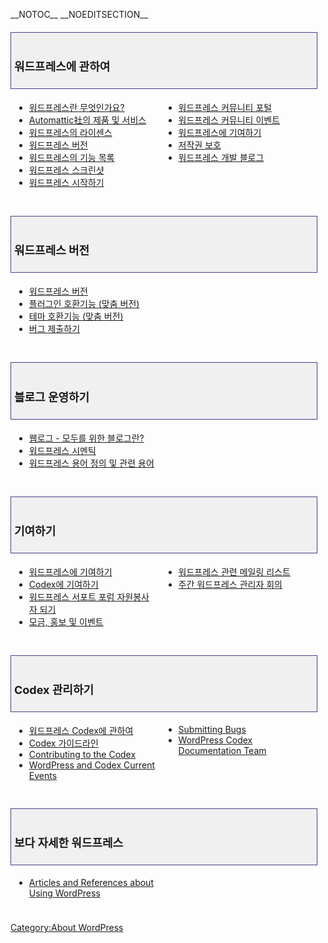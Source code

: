 {{Languages|
{{en|About WordPress}}
{{pt-br|Sobre o WordPress}}
{{th|About WordPress}}
{{zh-tw|關於 WordPress}}
{{ko|About WordPress}}
}}

__NOTOC__ __NOEDITSECTION__
<div style="width:95%; font-size: 110%; text-decoration:none; padding: 15px 5px 5px 5px; margin: 20px 0px 5px; background-color: #f0f0f0; border: 1px solid darkslateblue">
===워드프레스에 관하여===
</div>
<div style="width: 45%; margin:0px 6px; float:left">
*[[WordPress| 워드프레스란 무엇인가요?]]
*[[Automattic Products and Services|Automattic社의 제품 및 서비스]]
*[[License| 워드프레스의 라이센스]]
*[[WordPress Versions|워드프레스 버전]]
*[[WordPress Features|워드프레스의 기능 목록]]
*[[WordPress Screenshots|워드프레스 스크린샷]]
*[[Getting Started with WordPress|워드프레스 시작하기]]
</div>
<div style="width: 45%; margin:0px 6px; float:left; display: inline">
*[[Codex:Community_Portal|워드프레스 커뮤니티 포털]]
*[[Current_events|워드프레스 커뮤니티 이벤트]]
*[[Contributing to WordPress|워드프레스에 기여하기]]
*[[Copyright Holders|저작권 보호]]
* [http://wordpress.org/development/ 워드프레스 개발 블로그]
</div>
<div style="clear:both; height:10px">
</div>

<div style="width:95%; font-size: 110%; text-decoration:none; padding: 15px 5px 5px 5px; margin: 20px 0px 5px; background-color: #f0f0f0; border: 1px solid darkslateblue">
===워드프레스 버전===
</div>
<div style="width: 45%; margin:0px 6px; float:left">
*[[WordPress Versions|워드프레스 버전]]
*[[Plugins/Plugin_Compatibility|플러그인 호환기능 (맞춤 버전)]]
*[[Themes/Theme_Compatibility/|테마 호환기능 (맞춤 버전)]]
*[[Submitting Bugs|버그 제출하기]]
</div>
<div style="clear:both; height:10px">
</div>

<div style="width:95%; font-size: 110%; text-decoration:none; padding: 15px 5px 5px 5px; margin: 20px 0px 5px; background-color: #f0f0f0; border: 1px solid darkslateblue">
===블로그 운영하기===
</div>
<div style="width: 45%; margin:0px 6px; float:left">
*[[Introduction to Blogging| 웹로그 - 모두를 위한 블로그란?]]
*[[WordPress Semantics|워드프레스 시멘틱]]
*[[Glossary|워드프레스 용어 정의 및 관련 용어]]
</div>
<div style="clear:both; height:10px">
</div>

<div style="width:95%; font-size: 110%; text-decoration:none; padding: 15px 5px 5px 5px; margin: 20px 0px 5px; background-color: #f0f0f0; border: 1px solid darkslateblue">
===기여하기===
</div>
<div style="width: 45%; margin:0px 6px; float:left">
*[[Contributing to WordPress|워드프레스에 기여하기]]
*[[Codex:Contributing|Codex에 기여하기]]
*[[Support_Forum_Volunteers|워드프레스 서포트 포럼 자원봉사자 되기]]
*[[Fundraising and Promotions|모금, 홍보 및 이벤트]]
</div>
<div style="width: 45%; margin:0px 6px; float:left; display: inline">
*[[Mailing_Lists|워드프레스 관련 메일링 리스트]]
*[[IRC Meetups|주간 워드프레스 관리자 회의]]
</div>
<div style="clear:both; height:10px">
</div>

<div style="width:95%; font-size: 110%; text-decoration:none; padding: 15px 5px 5px 5px; margin: 20px 0px 5px; background-color: #f0f0f0; border: 1px solid darkslateblue">
===Codex 관리하기===
</div>
<div style="width: 45%; margin:0px 6px; float:left">
* [[Codex:About|워드프레스 Codex에 관하여]]
*[[Codex:Guidelines|Codex 가이드라인]]
*[[Codex:Contributing|Contributing to the Codex]]
*[[Current events|WordPress and Codex Current Events]]
</div>
<div style="width: 45%; margin:0px 6px; float:left; display: inline">
*[[Submitting Bugs]]
*[[Documentation team|WordPress Codex Documentation Team]]
</div>
<div style="clear:both; height:10px">
</div>

<div style="width:95%; font-size: 110%; text-decoration:none; padding: 15px 5px 5px 5px; margin: 20px 0px 5px; background-color: #f0f0f0; border: 1px solid darkslateblue">
===보다 자세한 워드프레스===
</div>
<div style="width: 45%; margin:0px 6px; float:left">
*[[Technical Articles|Articles and References about Using WordPress]]
</div>
<div style="clear:both; height:10px">
</div>

{{toclist}}

[[Category:About WordPress]]